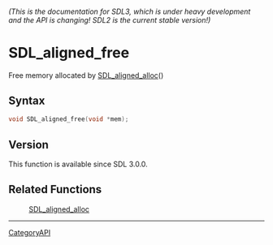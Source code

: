 ====== (This is the documentation for SDL3, which is under heavy development and the API is changing! SDL2 is the current stable version!) ======
= SDL_aligned_free =

Free memory allocated by [[SDL_aligned_alloc]]() 

== Syntax ==

<syntaxhighlight lang='c'>
void SDL_aligned_free(void *mem);
</syntaxhighlight>

== Version ==

This function is available since SDL 3.0.0.

== Related Functions ==

:[[SDL_aligned_alloc]]

----
[[CategoryAPI]]


